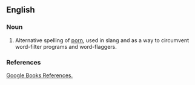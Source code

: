 ==English==

===Noun===

{{computer}}{{technology}}

#Alternative spelling of [[porn]], used in slang and as a way to circumvent word-filter programs and word-flaggers.

===References===

[http://books.google.com/books?um=1&q=pron+porn+filter&lr=&sa=N&start=500 Google Books References.]